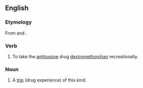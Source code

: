 ==English==

===Etymology===
From {{term|Robitussin}} and {{term|trip}}.

===Verb===
{{en-verb|robotripp|ing}}

# {{context|slang|lang=en}} To take the [[antitussive]] drug [[dextromethorphan]] recreationally.

===Noun===
{{en-noun}}

# {{context|slang|lang=en}} A [[trip]] (drug experience) of this kind.
